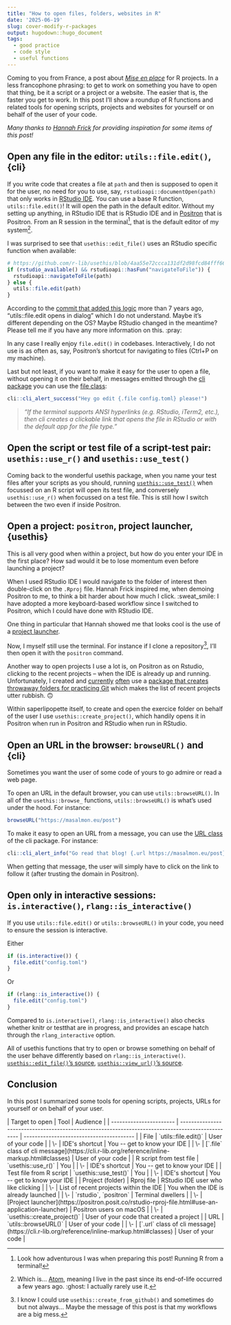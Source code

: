 ```yaml
---
title: "How to open files, folders, websites in R"
date: '2025-06-19'
slug: cover-modify-r-packages
output: hugodown::hugo_document
tags:
  - good practice
  - code style
  - useful functions
---
```


Coming to you from France, a post about [_Mise en place_](https://en.wikipedia.org/wiki/Mise_en_place) for R projects.
In a less francophone phrasing: to get to work on something you have to open that thing, be it a script or a project or a website.
The easier that is, the faster you get to work.
In this post I'll show a roundup of R functions and related tools for opening scripts, projects and websites for yourself or on behalf of the user of your code.

_Many thanks to [Hannah Frick](https://www.frick.ws/) for providing inspiration for some items of this post!_


## Open any file in the editor: `utils::file.edit()`, {cli}

If you write code that creates a file at `path` and then is supposed to open it for the user, no need for you to use, say, `rstudioapi::documentOpen(path)` that only works in [RStudio IDE](https://posit.co/products/open-source/rstudio/).
You can use a base R function, `utils::file.edit()`!
It will open the path in the default editor.
Without my setting up anything, in RStudio IDE that is RStudio IDE and in [Positron](https://drmowinckels.io/blog/2025/positron-debugging/) that is Positron.
From an R session in the terminal[^adventurous], that is the default editor of my system[^atom].

I was surprised to see that `usethis::edit_file()` uses an RStudio specific function when available:

```r
# https://github.com/r-lib/usethis/blob/4aa55e72ccca131df2d98fcd84fff66724d6250a/R/edit.R#L32C1-L36C4
if (rstudio_available() && rstudioapi::hasFun("navigateToFile")) {
  rstudioapi::navigateToFile(path)
} else {
  utils::file.edit(path)
}
```

According to the [commit that added this logic](https://github.com/r-lib/usethis/commit/9ab2582980f0f4a8a1d565dba00345ac7aa7e2a2) more than 7 years ago, "utils::file.edit opens in dialog" which I do not understand.
Maybe it's different depending on the OS? Maybe RStudio changed in the meantime?
Please tell me if you have any more information on this. :pray:

In any case I really enjoy `file.edit()` in codebases.
Interactively, I do not use is as often as, say, Positron's shortcut for navigating to files (Ctrl+P on my machine).

Last but not least, if you want to make it easy for the user to open a file, without opening it on their behalf, in messages emitted through the [cli package](https://blog.r-hub.io/2023/11/30/cliff-notes-about-cli/) you can use the [file class](https://cli.r-lib.org/reference/inline-markup.html#classes):

```r
cli::cli_alert_success("Hey go edit {.file config.toml} please!")
```
> _"If the terminal supports ANSI hyperlinks (e.g. RStudio, iTerm2, etc.), then cli creates a clickable link that opens the file in RStudio or with the default app for the file type."_

[^adventurous]: Look how adventurous I was when preparing this post! Running R from a terminal!
[^atom]: Which is... [Atom](https://en.wikipedia.org/wiki/Atom_(text_editor)), meaning I live in the past since its end-of-life occurred a few years ago. :ghost: I actually rarely use it.

## Open the script or test file of a script-test pair: `usethis::use_r()` and `usethis::use_test()`

Coming back to the wonderful usethis package, when you name your test files after your scripts as you should,
running [`usethis::use_test()`](https://r-pkgs.org/testing-basics.html#create-a-test) when focussed on an R script will open its test file, and conversely `usethis::use_r()` when focussed on a test file.
This is still how I switch between the two even if inside Positron.

## Open a project: `positron`, project launcher, {usethis}

This is all very good when within a project, but how do you enter your IDE in the first place?
How sad would it be to lose momentum even before launching a project?

When I used RStudio IDE I would navigate to the folder of interest then double-click on the `.Rproj` file.
Hannah Frick inspired me, when demoing Positron to me, to think a bit harder about how much I click. :sweat_smile:
I have adopted a more keyboard-based workflow since I switched to Positron, which I could have done with RStudio IDE.

One thing in particular that Hannah showed me that looks cool is the use of a [project launcher](https://positron.posit.co/rstudio-rproj-file.html#use-an-application-launcher).

Now, I myself still use the terminal. 
For instance if I clone a repository[^usethis], I'll then open it with the `positron` command.

Another way to open projects I use a lot is, on Positron as on Rstudio, clicking to the recent projects -- when the IDE is already up and running.
Unfortunately, I created and [currently](https://stateofther.netlify.app/post/saperlipopette/) [often](https://www.meetup.com/rbuenosaires/events/308338205/) use a [package that creates throwaway folders for practicing Git](https://docs.ropensci.org/saperlipopette/) which makes the list of recent projects utter rubbish. 🙃

Within saperlipopette itself, to create and open the exercice folder on behalf of the user I use `usethis::create_project()`, which handily opens it in Positron when run in Positron and RStudio when run in RStudio.

[^usethis]: I know I could use `usethis::create_from_github()` and sometimes do but not always... Maybe the message of this post is that my workflows are a big mess.

## Open an URL in the browser: `browseURL()` and {cli}

Sometimes you want the user of some code of yours to go admire or read a web page.

To open an URL in the default browser, you can use `utils::browseURL()`.
In all of the `usethis::browse_` functions, `utils::browseURL()` is what's used under the hood.
For instance:

```r
browseURL("https://masalmon.eu/post")
```

To make it easy to open an URL from a message, you can use the [URL class](https://cli.r-lib.org/reference/inline-markup.html#classes) of the cli package.
For instance:

```r
cli::cli_alert_info("Go read that blog! {.url https://masalmon.eu/post}!")
```

When getting that message, the user will simply have to click on the link to follow it (after trusting the domain in Positron).

## Open only in interactive sessions: `is.interactive()`, `rlang::is_interactive()`

If you use `utils::file.edit()` or `utils::browseURL()` in your code, you need to ensure the session is interactive.

Either

```r
if (is.interactive()) {
  file.edit("config.toml")
}
```

Or


```r
if (rlang::is_interactive()) {
  file.edit("config.toml")
}
```

Compared to `is.interactive()`, `rlang::is_interactive()` also checks whether knitr or testthat are in progress, and provides an escape hatch through the `rlang_interactive` option.

All of usethis functions that try to open or browse something on behalf of the user behave differently based on `rlang::is_interactive()`.
[`usethis::edit_file()`'s source](https://github.com/r-lib/usethis/blob/4aa55e72ccca131df2d98fcd84fff66724d6250a/R/edit.R#L20),
[`usethis::view_url()`'s source](https://github.com/r-lib/usethis/blob/4aa55e72ccca131df2d98fcd84fff66724d6250a/R/helpers.R#L107).

## Conclusion

In this post I summarized some tools for opening scripts, projects, URLs for yourself or on behalf of your user.

```{=html}
| Target to open          | Tool                                                                                              | Audience                                 |
| ----------------------- | ------------------------------------------------------------------------------------------------- | ---------------------------------------- |
| File                    | `utils::file.edit()`                                                                            | User of your code                        |
| \-                      | IDE's shortcut                                                                                    | You -- get to know your IDE              |
| \-                      | [`.file` class of cli message](https://cli.r-lib.org/reference/inline-markup.html#classes) | User of your code                        |
| R script from test file | `usethis::use_r()`                                                                              | You                                      |
| \-                      | IDE's shortcut                                                                                    | You -- get to know your IDE              |
| Test file from R script | `usethis::use_test()` | You                                      |
| \-                      | IDE's shortcut                                                                                    | You -- get to know your IDE              |
| Project (folder)        | Rproj file                                                                                        | RStudio IDE user who like clicking       |
| \-                      | List of recent projects within the IDE                                                            | You when the IDE is already launched     |
| \-                      | `rstudio`, `positron`                                                                         | Terminal dwellers                        |
| \-                      | [Project launcher](https://positron.posit.co/rstudio-rproj-file.html#use-an-application-launcher) | Positron users on macOS                  |
| \-                      | `usethis::create_project()`                                                                     | User of your code that created a project |
| URL                     | `utils::browseURL()`                                                                            | User of your code                        |
| \-                      | [`.url` class of cli message](https://cli.r-lib.org/reference/inline-markup.html#classes) | User of your code                        |
```